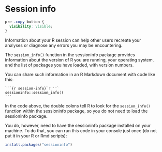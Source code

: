 # Session info

```css
pre .copy button {
  visibility: visible;
}
```

Information about your R session  can help other users recreate your analyses or diagnose any errors you may be encountering.

The `session_info()` function in the sessioninfo package provides information about the version of R you are running, your operating system, and the list of packages you have loaded, with version numbers.

You can share such information in an R Markdown document with code like this:

````
```{r session-info}`r ''`
sessioninfo::session_info()
```
````

In the code above, the double colons tell R to look for the `session_info()` function within the sessioninfo package, so you do not need to load the sessioninfo package. 

You do, however, need to have the sessioninfo package installed on your machine. To do that, you can run this code in your console just once (do not put it in your R or Rmd scripts):

```r
install.packages("sessioninfo")
```

